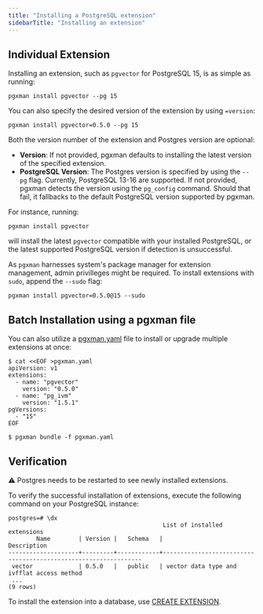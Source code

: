 ```yaml
---
title: "Installing a PostgreSQL extension"
sidebarTitle: "Installing an extension"
---
```


## Individual Extension

Installing an extension, such as `pgvector` for PostgreSQL 15, is as simple as running:

```console
pgxman install pgvector --pg 15
```

You can also specify the desired version of the extension by using `=version`:

```console
pgxman install pgvector=0.5.0 --pg 15
```

Both the version number of the extension and Postgres version are optional:

* **Version**: If not provided, pgxman defaults to installing the latest version of the specified extension.
* **PostgreSQL Version**: The Postgres version is specified by using the `--pg` flag. Currently, PostgreSQL 13-16 are supported. If not provided, pgxman detects the version using the `pg_config` command. Should that fail, it fallbacks to the default PostgreSQL version supported by pgxman.

For instance, running:

```console
pgxman install pgvector
```

will install the latest `pgvector` compatible with your installed PostgreSQL, or the latest supported PostgreSQL version if detection is unsuccessful.

As `pgxman` harnesses system's package manager for extension management,
admin privilleges might be required. To install extensions with `sudo`,
append the `--sudo` flag:

```console
pgxman install pgvector=0.5.0@15 --sudo
```

## Batch Installation using a pgxman file

You can also utilize a [pgxman.yaml](spec/pgxman.yaml.md) file to install or upgrade
multiple extensions at once:

```console
$ cat <<EOF >pgxman.yaml
apiVersion: v1
extensions:
  - name: "pgvector"
    version: "0.5.0"
  - name: "pg_ivm"
    version: "1.5.1"
pgVersions:
  - "15"
EOF

$ pgxman bundle -f pgxman.yaml
```

## Verification

⚠️ Postgres needs to be restarted to see newly installed extensions.

To verify the successful installation of extensions, execute the following
command on your PostgreSQL instance:

```psql
postgres=# \dx
                                            List of installed extensions
        Name        | Version |   Schema   |                              Description
--------------------+---------+------------+----------------------------------------------------------------
 vector             | 0.5.0   |   public   | vector data type and ivfflat access method
 ...
(9 rows)
```

To install the extension into a database, use [CREATE
EXTENSION](https://www.postgresql.org/docs/current/sql-createextension.html).
